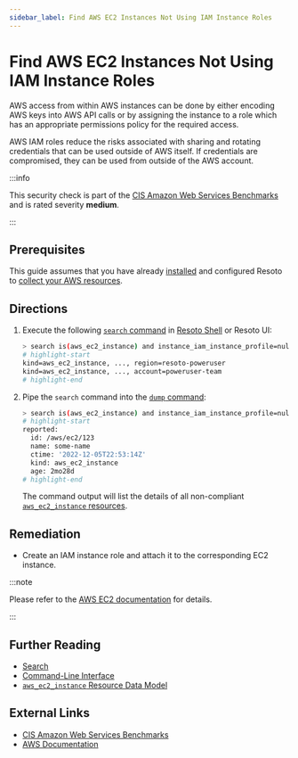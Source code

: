 ```yaml
---
sidebar_label: Find AWS EC2 Instances Not Using IAM Instance Roles
---
```


# Find AWS EC2 Instances Not Using IAM Instance Roles

AWS access from within AWS instances can be done by either encoding AWS keys into AWS API calls or by assigning the instance to a role which has an appropriate permissions policy for the required access.

AWS IAM roles reduce the risks associated with sharing and rotating credentials that can be used outside of AWS itself. If credentials are compromised, they can be used from outside of the AWS account.

:::info

This security check is part of the [CIS Amazon Web Services Benchmarks](https://cisecurity.org/benchmark/amazon_web_services) and is rated severity **medium**.

:::

## Prerequisites

This guide assumes that you have already [installed](../../../getting-started/install-resoto/index.mdx) and configured Resoto to [collect your AWS resources](../../../how-to-guides/data-sources/collect-aws-resource-data.mdx).

## Directions

1. Execute the following [`search` command](../../../reference/cli/search.mdx) in [Resoto Shell](../../../reference/components/shell.mdx) or Resoto UI:

   ```bash
   > search is(aws_ec2_instance) and instance_iam_instance_profile=null
   # highlight-start
   ​kind=aws_ec2_instance, ..., region=resoto-poweruser
   ​kind=aws_ec2_instance, ..., account=poweruser-team
   # highlight-end
   ```

2. Pipe the `search` command into the [`dump` command](../../../reference/cli/dump.mdx):

   ```bash
   > search is(aws_ec2_instance) and instance_iam_instance_profile=null | dump
   # highlight-start
   ​reported:
   ​  id: /aws/ec2/123
   ​  name: some-name
   ​  ctime: '2022-12-05T22:53:14Z'
   ​  kind: aws_ec2_instance
   ​  age: 2mo28d
   # highlight-end
   ```

   The command output will list the details of all non-compliant [`aws_ec2_instance` resources](../../../reference/unified-data-model/aws.mdx#aws_ec2_instance).

## Remediation

- Create an IAM instance role and attach it to the corresponding EC2 instance.

:::note

Please refer to the [AWS EC2 documentation](https://docs.aws.amazon.com/IAM/latest/UserGuide/id_roles_use_switch-role-ec2.html) for details.

:::

## Further Reading

- [Search](../../../reference/search/index.mdx)
- [Command-Line Interface](../../../reference/cli/index.mdx)
- [`aws_ec2_instance` Resource Data Model](../../../reference/unified-data-model/aws.mdx#aws_ec2_instance)

## External Links

- [CIS Amazon Web Services Benchmarks](https://cisecurity.org/benchmark/amazon_web_services)
- [AWS Documentation](https://docs.aws.amazon.com/IAM/latest/UserGuide/id_roles_use_switch-role-ec2.html)
